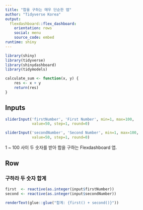 ```yaml
---
title: "합을 구하는 매우 단순한 앱"
author: "Tidyverse Korea"
output: 
  flexdashboard::flex_dashboard:
    orientation: rows
    social: menu
    source_code: embed
runtime: shiny
---
```


```r
library(shiny)
library(tidyverse)
library(shinydashboard)
library(tidymodels)

calculate_sum <- function(x, y) {
    res <- x + y
    return(res)
}
```

Inputs {.sidebar}
-----------------------------------------------------------------------

```r
sliderInput('firstNumber', 'First Number', min=1, max=100,
            value=50, step=1, round=0)

sliderInput('secondNumber', 'Second Number', min=1, max=100,
            value=50, step=1, round=0)
```

1 ~ 100 사이 두 숫자를 받아 합을 구하는 Flexdashboard 앱.

Row
-----------------------------------------------------------------------

### 구하라 두 숫자 합계
    
```r

first  <- reactive(as.integer(input$firstNumber))
second <- reactive(as.integer(input$secondNumber))

renderText(glue::glue("합계: {first() + second()}"))

```

